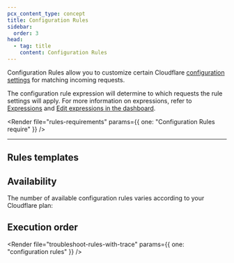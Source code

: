```yaml
---
pcx_content_type: concept
title: Configuration Rules
sidebar:
  order: 3
head:
  - tag: title
    content: Configuration Rules
---
```



Configuration Rules allow you to customize certain Cloudflare [configuration settings](/rules/configuration-rules/settings/) for matching incoming requests.

The configuration rule expression will determine to which requests the rule settings will apply. For more information on expressions, refer to [Expressions](/ruleset-engine/rules-language/expressions/) and [Edit expressions in the dashboard](/ruleset-engine/rules-language/expressions/edit-expressions/).

<Render
	file="rules-requirements"
	params={{ one: "Configuration Rules require" }}
/>

---

## Rules templates

<Render file="rules-templates" />

## Availability

The number of available configuration rules varies according to your Cloudflare plan:

<FeatureTable id="rules.config_rules" />

## Execution order

<Render file="product-execution-order" />

<Render
	file="troubleshoot-rules-with-trace"
	params={{ one: "configuration rules" }}
/>
